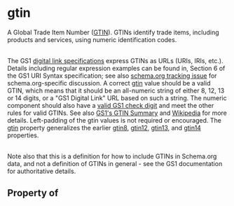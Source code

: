 # gtin

A Global Trade Item Number (<a href="https://www.gs1.org/standards/id-keys/gtin">GTIN</a>). GTINs identify trade items, including products and services, using numeric identification codes.<br/><br/>

The GS1 <a href="https://www.gs1.org/standards/Digital-Link/">digital link specifications</a> express GTINs as URLs (URIs, IRIs, etc.). Details including regular expression examples can be found in, Section 6 of the GS1 URI Syntax specification; see also <a href="https://github.com/schemaorg/schemaorg/issues/3156#issuecomment-1209522809">schema.org tracking issue</a> for schema.org-specific discussion. A correct <a class="localLink" href="/gtin">gtin</a> value should be a valid GTIN, which means that it should be an all-numeric string of either 8, 12, 13 or 14 digits, or a "GS1 Digital Link" URL based on such a string. The numeric component should also have a <a href="https://www.gs1.org/services/check-digit-calculator">valid GS1 check digit</a> and meet the other rules for valid GTINs. See also <a href="http://www.gs1.org/barcodes/technical/idkeys/gtin">GS1's GTIN Summary</a> and <a href="https://en.wikipedia.org/wiki/Global_Trade_Item_Number">Wikipedia</a> for more details. Left-padding of the gtin values is not required or encouraged. The <a class="localLink" href="/gtin">gtin</a> property generalizes the earlier <a class="localLink" href="/gtin8">gtin8</a>, <a class="localLink" href="/gtin12">gtin12</a>, <a class="localLink" href="/gtin13">gtin13</a>, and <a class="localLink" href="/gtin14">gtin14</a> properties.<br/><br/>

Note also that this is a definition for how to include GTINs in Schema.org data, and not a definition of GTINs in general - see the GS1 documentation for authoritative details.

## Property of




